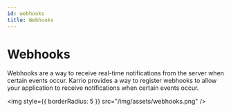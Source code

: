```yaml
---
id: webhooks
title: Webhooks
---
```


# Webhooks

Webhooks are a way to receive real-time notifications from the server when certain events occur.
Karrio provides a way to register webhooks to allow your application to receive notifications when certain events occur.

<img style={{ borderRadius: 5 }} src="/img/assets/webhooks.png" />
